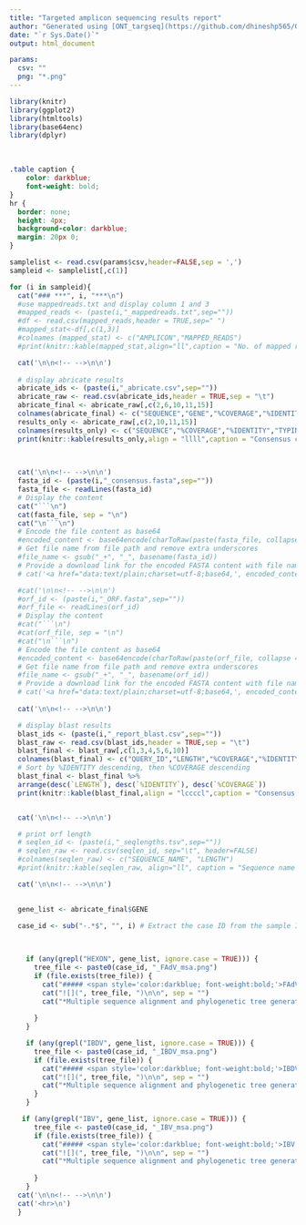 ```yaml
---
title: "Targeted amplicon sequencing results report"
author: "Generated using [ONT_targseq](https://github.com/dhineshp565/ONT_targseq) pipeline"
date: "`r Sys.Date()`"
output: html_document

params:
  csv: ""
  png: "*.png"
---
```


```r
library(knitr)
library(ggplot2)
library(htmltools)
library(base64enc)
library(dplyr)

```


<br>
```css
.table caption {
    color: darkblue;
    font-weight: bold;
}
hr {
  border: none;           
  height: 4px;            
  background-color: darkblue;  
  margin: 20px 0;         
}
```


```r

samplelist <- read.csv(params$csv,header=FALSE,sep = ',')
sampleid <- samplelist[,c(1)]

for (i in sampleid){
  cat("### ***", i, "***\n")
  #use mappedreads.txt and display column 1 and 3
  #mapped_reads <- (paste(i,"_mappedreads.txt",sep=""))
  #df <- read.csv(mapped_reads,header = TRUE,sep=" ")
  #mapped_stat<-df[,c(1,3)]
  #colnames (mapped_stat) <- c("AMPLICON","MAPPED_READS")
  #print(knitr::kable(mapped_stat,align="ll",caption = "No. of mapped reads. Generated using [minimap2](https://github.com/lh3/minimap2) and [samtools](https://github.com/samtools/samtools)"))

  cat('\n\n<!-- -->\n\n')
  
  # display abricate results
  abricate_ids <- (paste(i,"_abricate.csv",sep=""))
  abricate_raw <- read.csv(abricate_ids,header = TRUE,sep = "\t")
  abricate_final <- abricate_raw[,c(2,6,10,11,15)]
  colnames(abricate_final) <- c("SEQUENCE","GENE","%COVERAGE","%IDENTITY","TYPING RESULT") 
  results_only <- abricate_raw[,c(2,10,11,15)]
  colnames(results_only) <- c("SEQUENCE","%COVERAGE","%IDENTITY","TYPING RESULT") 
  print(knitr::kable(results_only,align = "llll",caption = "Consensus compared to curated reference database. Generated using [abricate](https://github.com/tseemann/abricate) and custom database")) 
   
  

  cat('\n\n<!-- -->\n\n')
  fasta_id <- (paste(i,"_consensus.fasta",sep=""))
  fasta_file <- readLines(fasta_id)
  # Display the content
  cat("```\n")
  cat(fasta_file, sep = "\n")
  cat("\n```\n")
  # Encode the file content as base64
  #encoded_content <- base64encode(charToRaw(paste(fasta_file, collapse = "\n")))
  # Get file name from file path and remove extra underscores
  #file_name <- gsub("_+", "_", basename(fasta_id))
  # Provide a download link for the encoded FASTA content with file name
  # cat('<a href="data:text/plain;charset=utf-8;base64,', encoded_content, '" download="', file_name, '">Download FASTA file</a>')

  #cat('\n\n<!-- -->\n\n')
  #orf_id <- (paste(i,"_ORF.fasta",sep=""))
  #orf_file <- readLines(orf_id)
  # Display the content
  #cat("```\n")
  #cat(orf_file, sep = "\n")
  #cat("\n```\n")
  # Encode the file content as base64
  #encoded_content <- base64encode(charToRaw(paste(orf_file, collapse = "\n")))
  # Get file name from file path and remove extra underscores
  #file_name <- gsub("_+", "_", basename(orf_id))
  # Provide a download link for the encoded FASTA content with file name
  # cat('<a href="data:text/plain;charset=utf-8;base64,', encoded_content, '" download="', file_name, '">Download ORF file</a>')
  
  cat('\n\n<!-- -->\n\n')

  # display blast results
  blast_ids <- (paste(i,"_report_blast.csv",sep=""))
  blast_raw <- read.csv(blast_ids,header = TRUE,sep = "\t")
  blast_final <- blast_raw[,c(1,3,4,5,6,10)]
  colnames(blast_final) <- c("QUERY_ID","LENGTH","%COVERAGE","%IDENTITY","E_VAL","STITLE")
  # Sort by %IDENTITY descending, then %COVERAGE descending
  blast_final <- blast_final %>%
  arrange(desc(`LENGTH`), desc(`%IDENTITY`), desc(`%COVERAGE`))
  print(knitr::kable(blast_final,align = "lccccl",caption = "Consensus compared to NCBI REFSEQ database. Generated using [BLAST](https://blast.ncbi.nlm.nih.gov/Blast.cgi)"))


  cat('\n\n<!-- -->\n\n')

  # print orf length
  # seqlen_id <- (paste(i,"_seqlengths.tsv",sep=""))
  # seqlen_raw <- read.csv(seqlen_id, sep="\t", header=FALSE)
  #colnames(seqlen_raw) <- c("SEQUENCE_NAME", "LENGTH")
  #print(knitr::kable(seqlen_raw, align="ll", caption = "Sequence name and length"))

  cat('\n\n<!-- -->\n\n')
 

  gene_list <- abricate_final$GENE
  
  case_id <- sub("-.*$", "", i) # Extract the case ID from the sample ID


  
    if (any(grepl("HEXON", gene_list, ignore.case = TRUE))) {
      tree_file <- paste0(case_id, "_FAdV_msa.png")
      if (file.exists(tree_file)) {
        cat("##### <span style='color:darkblue; font-weight:bold;'>FAdV Phylogenetic Tree</span>\n\n")
        cat("![](", tree_file, ")\n\n", sep = "")
        cat("*Multiple sequence alignment and phylogenetic tree generation using [MAFFT](https://mafft.cbrc.jp/alignment/server/index.html) and [IQ-Tree2](http://www.iqtree.org/). Visualization using [ggtree](https://guangchuangyu.github.io/software/ggtree/).\n\n")
     
      }
    }

    if (any(grepl("IBDV", gene_list, ignore.case = TRUE))) {
      tree_file <- paste0(case_id, "_IBDV_msa.png")
      if (file.exists(tree_file)) {
        cat("##### <span style='color:darkblue; font-weight:bold;'>IBDV Phylogenetic Tree</span>\n\n")
        cat("![](", tree_file, ")\n\n", sep = "")
        cat("*Multiple sequence alignment and phylogenetic tree generation using [MAFFT](https://mafft.cbrc.jp/alignment/server/index.html) and [IQ-Tree2](http://www.iqtree.org/). Visualization using [ggtree](https://guangchuangyu.github.io/software/ggtree/).\n\n")
      }
    }

   if (any(grepl("IBV", gene_list, ignore.case = TRUE))) {
      tree_file <- paste0(case_id, "_IBV_msa.png")
      if (file.exists(tree_file)) {
        cat("##### <span style='color:darkblue; font-weight:bold;'>IBV Phylogenetic Tree</span>\n\n")
        cat("![](", tree_file, ")\n\n", sep = "")
        cat("*Multiple sequence alignment and phylogenetic tree generation using [MAFFT](https://mafft.cbrc.jp/alignment/server/index.html) and [IQ-Tree2](http://www.iqtree.org/). Visualization using [ggtree](https://guangchuangyu.github.io/software/ggtree/).\n\n")
     
      }
    }
  cat('\n\n<!-- -->\n\n')
  cat('<hr>\n')
  }
```




